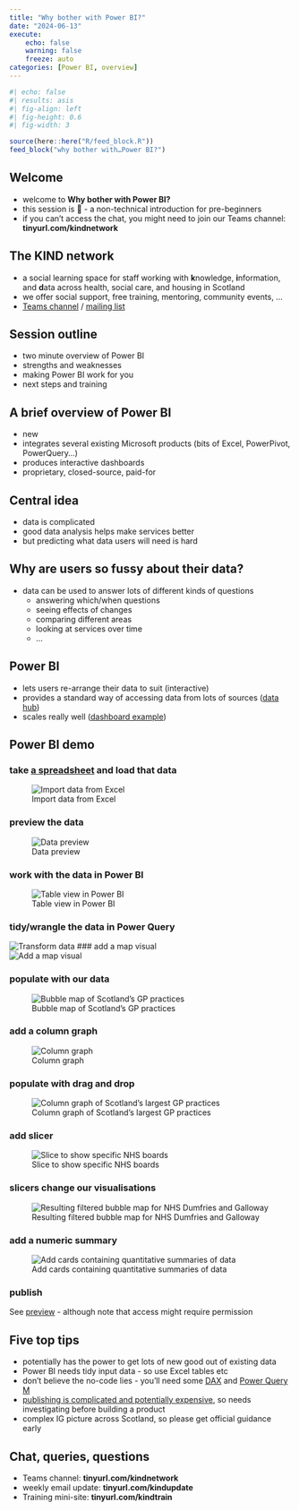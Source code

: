 ---
title: "Why bother with Power BI?"
date: "2024-06-13"
execute: 
    echo: false
    warning: false
    freeze: auto
categories: [Power BI, overview]
---

```{r}
#| echo: false
#| results: asis
#| fig-align: left
#| fig-height: 0.6
#| fig-width: 3

source(here::here("R/feed_block.R"))
feed_block("why bother with…Power BI?")

```

## Welcome

-   welcome to **Why bother with Power BI?**
-   this session is 🥬 - a non-technical introduction for pre-beginners
-   if you can't access the chat, you might need to join our Teams channel: **tinyurl.com/kindnetwork**

## The KIND network

-   a social learning space for staff working with **k**nowledge, **i**nformation, and **d**ata across health, social care, and housing in Scotland
-   we offer social support, free training, mentoring, community events, ...
-   [Teams channel](https://teams.microsoft.com/l/team/19%3AQZ7-PbFVcziG2piHLt1_ifey3I2cwFL0yBuTSS8vVao1%40thread.tacv2/conversations?groupId=106d08f3-9026-40e2-b3c7-87cd87304d58&tenantId=10efe0bd-a030-4bca-809c-b5e6745e499a) / [mailing list](https://forms.office.com/pages/responsepage.aspx?id=veDvEDCgykuAnLXmdF5JmpopIZB9ynRJnrPUHVFccipURjM2NkZJUkhGOFlQRjQxRFhVUTgwT0UwVyQlQCN0PWcu)

## Session outline

-   two minute overview of Power BI
-   strengths and weaknesses
-   making Power BI work for you
-   next steps and training

## A brief overview of Power BI

-   new
-   integrates several existing Microsoft products (bits of Excel, PowerPivot, PowerQuery...)
-   produces interactive dashboards
-   proprietary, closed-source, paid-for

## Central idea

-   data is complicated
-   good data analysis helps make services better
-   but predicting what data users will need is hard

## Why are users so fussy about their data?

-   data can be used to answer lots of different kinds of questions
    -   answering which/when questions
    -   seeing effects of changes
    -   comparing different areas
    -   looking at services over time
    -   ...

## Power BI

-   lets users re-arrange their data to suit (interactive)
-   provides a standard way of accessing data from lots of sources ([data hub](https://app.powerbi.com/view?r=eyJrIjoiODMwNjRjMGMtZDhhZC00ZjQzLTgzYWItZTA3ZWM0ZDcyOGY2IiwidCI6IjUwZjYwNzFmLWJiZmUtNDAxYS04ODAzLTY3Mzc0OGU2MjllMiIsImMiOjh9))
-   scales really well ([dashboard example](https://app.powerbi.com/view?r=eyJrIjoiODJjOGE3ZDUtM2ViNy00YjBlLTllMjktOTNjZjlkODJhODU4IiwidCI6ImU3YTEzYWVhLTk0MzctNGRiNy1hMjJiLWNmYWE0Y2UzM2I2ZSJ9))

## Power BI demo

### take [a spreadsheet](data/gp_pract.xlsx) and load that data </br>
![Import data from Excel](../src/images/clipboard-1773606480.png) 

### preview the data </br>
![Data preview](../src/images/clipboard-3750020719.png)

### work with the data in Power BI </br> 
![Table view in Power BI](../src/images/clipboard-887422480.png)

### tidy/wrangle the data in Power Query </br> 
![Transform data](../src/images/clipboard-2135432491.png)
### add a map visual </br> 
![Add a map visual](../src/images/clipboard-4289264945.png)

### populate with our data </br> 
![Bubble map of Scotland's GP practices](../src/images/clipboard-4285049290.png)

### add a column graph </br> 
![Column graph](../src/images/clipboard-4221248636.png)

### populate with drag and drop </br> 
![Column graph of Scotland's largest GP practices](../src/images/clipboard-1883827365.png)

### add slicer </br> 
![Slice to show specific NHS boards](../src/images/clipboard-1767130583.png) 

### slicers change our visualisations </br> 
![Resulting filtered bubble map for NHS Dumfries and Galloway](../src/images/clipboard-2628441850.png)

### add a numeric summary </br> 
![Add cards containing quantitative summaries of data](../src/images/clipboard-3093070697.png)

### publish
See [preview](https://app.powerbi.com/groups/me/reports/3fef0f33-7d64-47b8-9e1c-ae0129db6720/ReportSection?experience=power-bi) - although note that access might require permission

## Five top tips

- potentially has the power to get lots of new good out of existing data
- Power BI needs tidy input data - so use Excel tables etc
- don't believe the no-code lies - you'll need some [DAX](https://learn.microsoft.com/en-us/dax/) and [Power Query M](https://learn.microsoft.com/en-us/powerquery-m/)
- [publishing is complicated and potentially expensive](https://www.microsoft.com/en-us/power-platform/products/power-bi/pricing), so needs investigating before building a product
- complex IG picture across Scotland, so please get official guidance early

## Chat, queries, questions

-   Teams channel: **tinyurl.com/kindnetwork**
-   weekly email update: **tinyurl.com/kindupdate**
-   Training mini-site: **tinyurl.com/kindtrain**
